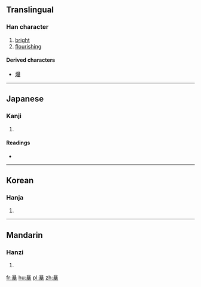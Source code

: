 {{also|曄}}
==Translingual==

===Han character===
{{Han char|rn=72|rad=日|as=11|sn=15|four=|canj=日廿一十 (ATMJ), X日廿一十 (XATMJ)|ids=⿱[[日]][[華]]}}

# [[bright]]
# [[flourishing]]

====Derived characters====
* [[爗]]

----

==Japanese==

===Kanji===
{{ja-kanji|grade=|rs=日11}}

# {{defn|lang=ja|sort=日11}}

====Readings====
* {{ja-readings|on=[[よう]] (yō)|kun=[[かがやく]] (kagayaku)}}

----

==Korean==

===Hanja===
{{ko-hanja|hangeul=엽|eumhun=|rv=yeop|mr=yŏp|y=yep}}

# {{defn|lang=ko|sort=日11}}

----

==Mandarin==

===Hanzi===
{{cmn-hanzi|pin=[[yè]] ([[ye4]])|wg=yeh<sup>4</sup>}}

# {{defn|lang=cmn|sort=日11}}

[[fr:曅]]
[[hu:曅]]
[[pl:曅]]
[[zh:曅]]